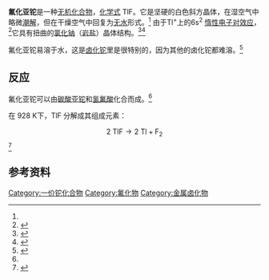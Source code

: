 {{Chembox
| Verifiedfields = changed
| Watchedfields = changed
| verifiedrevid = 447133855
| ImageFileL1 = Tl+.svg
| ImageSizeL1 = 81px
| ImageFileR1 = F-.svg
| ImageSizeR1 = 72px
| PIN = 
| OtherNames =一氟化铊<br />
氟化铊（I）
|Section1={{Chembox Identifiers
| CASNo_Ref = {{cascite|correct|??}}
| CASNo = 7789-27-7
| UNII_Ref = {{fdacite|correct|FDA}}
| UNII = GV4Y14VZLX
| PubChem = 62675
| ChemSpiderID = 56426
| ChemSpiderID_Ref = {{chemspidercite|changed|chemspider}}
| EINECS = 232-154-1
| RTECS = XG4900000
| SMILES = F[Tl]
| StdInChI = 1S/FH.Tl/h1H;/q;+1/p-1
| StdInChI_Ref = {{stdinchicite|changed|chemspider}}
| StdInChIKey = CULOEOTWMUCRSJ-UHFFFAOYSA-M
| StdInChIKey_Ref = {{stdinchicite|changed|chemspider}}
}}
|Section2={{Chembox Properties
| Formula = {{Chem|TlF}}
| MolarMass = 223.3817 g/mol
| Appearance = 白色晶体
| Density = 8.36 g cm<sup>−3</sup>
| Solubility = 78.6 g/100 mL (at 15 °C)<ref name = "hand">{{Citation|last = Perry|first = Dale L.|last2 = Phillips|first2 = Sidney L.|year = 1995|title = Handbook of Inorganic Compounds|publisher = CRC Press|isbn = 0-8493-8671-3|pages = 407|url = https://books.google.com/books?id=0fT4wfhF1AsC&pg=PA407|accessdate = 2008-06-17|archive-date = 2020-06-30|archive-url = https://web.archive.org/web/20200630044847/https://books.google.com/books?id=0fT4wfhF1AsC&pg=PA407|dead-url = no}}</ref>
| SolubleOther = 微溶于[[乙醇|乙醇]]
| MeltingPtC = 327
| BoilingPtC = 655
| BoilingPt_notes = (decomposes)
| MagSus = −44.4·10<sup>−6</sup> cm<sup>3</sup>/mol
}}
|Section3={{Chembox Structure
| CrystalStruct = [[Orthorhombic|Orthorhombic]], [[Pearson_symbol|oP8]]
| SpaceGroup = Fmmm, No. 28
}}
|Section4={{Chembox Hazards
| EUClass = {{Hazchem T+}} {{Hazchem N}}
| RPhrases = {{R26/28}}, {{R33}}, {{R51/53}}
| SPhrases = {{S13}}, {{S28}}, {{S45}}, {{S61}}<ref name = "sa">{{cite web|url = http://www.sigmaaldrich.com/catalog/search/ProductDetail/ALDRICH/399833|title = 399833 Thallium(I) fluoride 99%|accessdate = 2008-06-17|publisher = Sigma-Aldrich|archive-date = 2019-12-11|archive-url = https://web.archive.org/web/20191211124335/http://www.sigmaaldrich.com/catalog/search/ProductDetail/ALDRICH/399833|dead-url = no}}</ref>
}}
|Section5={{Chembox Related
| OtherAnions = [[氯化亚铊|氯化亚铊]]<br />
[[溴化亚铊|溴化亚铊]]<br />
[[碘化亚铊|碘化亚铊]]
| OtherCations = [[氟化镓|氟化镓]]<br />
[[氟化铟|氟化铟]]<br />
[[氟化铊|氟化铊]]
}}
}}

'''氟化亚铊'''是一种[[无机化合物|无机化合物]]，[[化学式|化学式]] TlF。它是坚硬的白色斜方晶体，在湿空气中略微[[潮解|潮解]]，但在干燥空气中回复为[[无水|无水]]形式。<ref name="hand"/> 由于Tl<sup>+</sup>上的6s<sup>2</sup> [[惰性电子对效应|惰性电子对效应]]，<ref>{{Cite journal | last1 = Berastegui | first1 = P. | last2 = Hull | first2 = S. | doi = 10.1006/jssc.1999.8587 | title = The Crystal Structures of Thallium(I) Fluoride | journal = Journal of Solid State Chemistry | volume = 150 | issue = 2 | pages = 266 | year = 2000 | pmid =  | pmc = }}</ref>它具有扭曲的[[氯化钠|氯化钠]]（[[岩盐|岩盐]]）晶体结构。<ref name="inorg">{{Citation
 | last = Wiberg
 | first = Nils
 | author-link = 
 | last2 = Wiberg
 | first2 = Egon
 | author2-link = 
 | last3 = Holleman
 | first3 = A. F.
 | author3-link = 
 | publication-date = 
 | date = 
 | year = 2001
 | title = Inorganic Chemistry
 | edition = 
 | volume = 
 | series = 
 | publication-place = 
 | place = 
 | publisher = Academic Press
 | id = 
 | isbn = 0-12-352651-5
 | doi = 
 | oclc = 
 | pages = 1037
 | url = https://books.google.com/books?id=LxhQPdMRfVIC&pg=PA1037&dq=%22Thallium(I)+fluoride%22
 | accessdate = 2008-06-17
 | archive-date = 2020-06-30
 | archive-url = https://web.archive.org/web/20200630044127/https://books.google.com/books?id=LxhQPdMRfVIC&pg=PA1037&dq=%22Thallium(I)+fluoride%22
 | dead-url = no
 }}</ref><ref name="inorg3">
{{Citation
 | last = Meyer
 | first = Gerd
 | author-link = 
 | last2 = Naumann
 | first2 = Dieter
 | author2-link =
 | last3 = Wesemann
 | first3 = Lars
 | author3-link =
 | publication-date =
 | date =
 | year = 2006
 | title = Inorganic Chemistry in Focus III 
 | edition =
 | volume = 
 | series =
 | publication-place = 
 | place = 
 | publisher = Wiley-VCH
 | id =
 | isbn = 3-527-31510-1
 | doi =
 | oclc =
 | pages = 21
 | url = https://books.google.com/books?id=5y41VGaZEFIC&pg=PA21&dq=%22Thallium(I)+fluoride%22
 | accessdate = 2008-06-17
}}</ref>

氟化亚铊易溶于水，这是[[卤化铊|卤化铊]]里是很特别的，因为其他的卤化铊都难溶。<ref name="pblock">{{Citation
 | last = Arora
 | first = M. G.
 | author-link = 
 | last2 = 
 | first2 = 
 | author2-link = 
 | last3 = 
 | first3 = 
 | author3-link = 
 | publication-date = 
 | date = 
 | year = 2003
 | title = P-block Elements
 | edition = 
 | volume = 
 | series = 
 | publication-place = 
 | place = 
 | publisher = Anmol Publications
 | id = 
 | isbn = 81-7488-563-3
 | doi = 
 | oclc = 
 | pages = 35
 | url = https://books.google.com/books?id=QR3TCaKaykEC&pg=PA35&dq=%22Thallium(I)+fluoride%22
 | accessdate =2008-06-17| archive-date = 2020-06-30
 | archive-url = https://web.archive.org/web/20200630044647/https://books.google.com/books?id=QR3TCaKaykEC&pg=PA35&dq=%22Thallium(I)+fluoride%22
 | dead-url = no
 }}</ref>

==反应==
氟化亚铊可以由[[碳酸亚铊|碳酸亚铊]]和[[氢氟酸|氢氟酸]]化合而成。<ref name="inorg"/>

在 928 K下，TlF 分解成其组成元素：
:<math>\mathrm{2\ TlF\rightarrow2\ Tl+F_2}</math><ref>{{Cite web|url=https://www.americanelements.com/thallium-i-fluoride-7789-27-7|title=Thallium(I) Fluoride|access-date=2020-06-30|archive-date=2021-11-25|archive-url=https://web.archive.org/web/20211125151359/https://www.americanelements.com/thallium-i-fluoride-7789-27-7|dead-url=no}}</ref>

==参考资料==
{{Reflist}}
{{铊化合物}}
{{氟化物}}

[[Category:一价铊化合物|Category:一价铊化合物]]
[[Category:氟化物|Category:氟化物]]
[[Category:金属卤化物|Category:金属卤化物]]